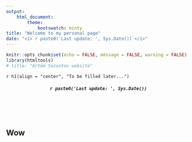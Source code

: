 ```yaml
---
output: 
    html_document: 
        theme:
            bootswatch: minty
title: "Welcome to my personal page"
date: "<i>`r paste0('Last update: ', Sys.Date())`</i>"
---
```




```r
knitr::opts_chunk$set(echo = FALSE, message = FALSE, warning = FALSE)
library(htmltools)
# title: "Artëm Sozontov website"
```

`r h1(align = "center", "To be filled later...")`

<h5 style="text-align: center;">

<i>`r paste0('Last update: ', Sys.Date())`</i>

</h5>

<br>

<br>

## Wow

